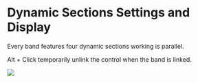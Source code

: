 # Dynamic Sections Settings and Display

Every band features four dynamic sections working is parallel.

Alt + Click temporarily unlink the control when the band is linked.

![](https://flux-shared.s3.amazonaws.com/doc_images/Plugins/alchemist/Alchemist_04.png)
